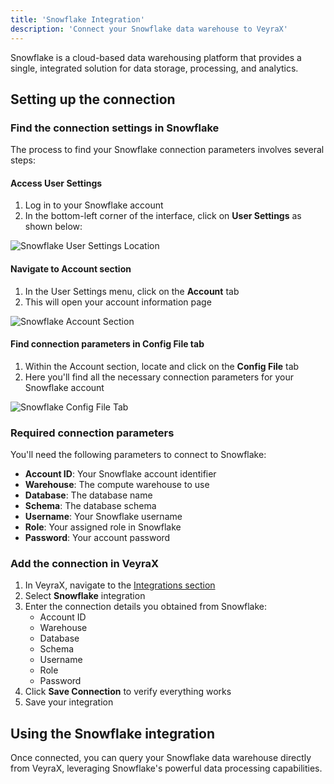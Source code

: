 ```yaml
---
title: 'Snowflake Integration'
description: 'Connect your Snowflake data warehouse to VeyraX'
---
```


Snowflake is a cloud-based data warehousing platform that provides a single, integrated solution for data storage, processing, and analytics.

## Setting up the connection

### Find the connection settings in Snowflake

The process to find your Snowflake connection parameters involves several steps:

#### Access User Settings

1. Log in to your Snowflake account
2. In the bottom-left corner of the interface, click on **User Settings** as shown below:

![Snowflake User Settings Location](/images/snowflake/snowflake_2.png)

#### Navigate to Account section

1. In the User Settings menu, click on the **Account** tab
2. This will open your account information page

![Snowflake Account Section](/images/snowflake/snowflake_1.png)

#### Find connection parameters in Config File tab

1. Within the Account section, locate and click on the **Config File** tab
2. Here you'll find all the necessary connection parameters for your Snowflake account

![Snowflake Config File Tab](/images/snowflake/snowflake_3.png)

### Required connection parameters

You'll need the following parameters to connect to Snowflake:
- **Account ID**: Your Snowflake account identifier
- **Warehouse**: The compute warehouse to use
- **Database**: The database name
- **Schema**: The database schema
- **Username**: Your Snowflake username
- **Role**: Your assigned role in Snowflake
- **Password**: Your account password

### Add the connection in VeyraX

1. In VeyraX, navigate to the [Integrations section](https://www.veyrax.com/integrations)
2. Select **Snowflake** integration
3. Enter the connection details you obtained from Snowflake:
   - Account ID
   - Warehouse
   - Database
   - Schema
   - Username
   - Role
   - Password
4. Click **Save Connection** to verify everything works
5. Save your integration

## Using the Snowflake integration

Once connected, you can query your Snowflake data warehouse directly from VeyraX, leveraging Snowflake's powerful data processing capabilities.